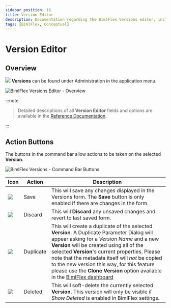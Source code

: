 ---
sidebar_position: 16
title: Version Editor
description: Documentation regarding the BimlFlex Versions editor, including editor fields, action buttons, field descriptions, setting options, and overrides.
tags: [BimlFlex, Conceptual]
---


# Version Editor

<InclHeaderVersion />

## Overview

<img class="icon-inline" src="images/svg-icons/versions.svg" /> **Versions** can be found under Administration in the application menu.

![BimlFlex Versions Editor - Overview](images/bfx-versions-editor-overview.png "BimlFlex Versions Editor - Overview")
:::note


> Detailed descriptions of all **Version Editor** fields and options are available in the [Reference Documentation](bimlflex-app-reference-documentation-Connections).

:::


## Action Buttons

The buttons in the command bar allow actions to be taken on the selected **Version**.

![BimlFlex Versions - Command Bar Buttons](images/bfx-versions-command-bar.png "BimlFlex Versions - Command Bar Buttons")

| Icon | Action | Description |
| ---- | ------ | ----------- |
| <div class="icon-col m-5" ><img src="images/svg-icons/save.svg" /></div> | Save | This will save any changes displayed in the Versions form.  The **Save** button is only enabled if there are changes in the form. |
| <div class="icon-col m-5"><img src="images/svg-icons/discard.svg" /></div> | Discard | This will **Discard** any unsaved changes and revert to last saved form. |
| <div class="icon-col m-5"><img src="images/svg-icons/duplicate-objects.svg" /></div> | Duplicate | This will create a duplicate of the selected **Version**.  A Duplicate Parameter Dialog will appear asking for a *Version Name* and a new **Version** will be created using all of the selected **Version**'s current properties. Please note that the metadata itself will *not* be copied to the new version this way, for this feature please use the **Clone Version** option available in the [BimlFlex dashboard](bimlflex-dashboard) |
| <div class="icon-col m-5" ><img style="filter: brightness(100%) contrast(95%) grayscale(100%);" src="images/bimlflex-app-action-switch.png" /></div> | Deleted | This will soft-delete the currently selected **Version**. This version will only be visible if *Show Deleted* is enabled in BimlFlex settings. |

